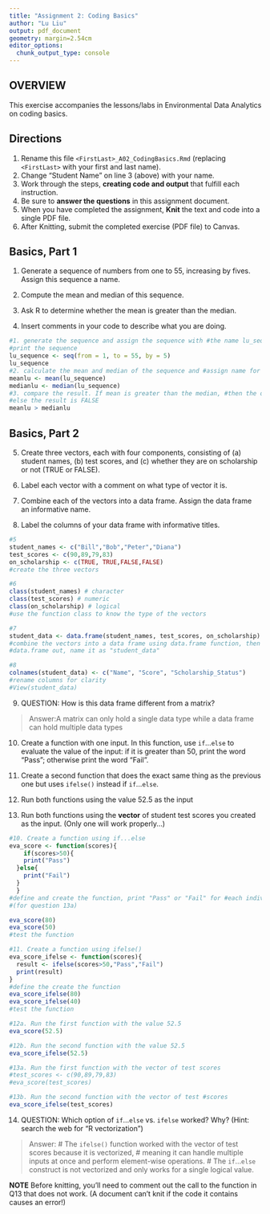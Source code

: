 ```yaml
---
title: "Assignment 2: Coding Basics"
author: "Lu Liu"
output: pdf_document
geometry: margin=2.54cm
editor_options: 
  chunk_output_type: console
---
```


## OVERVIEW

This exercise accompanies the lessons/labs in Environmental Data Analytics on coding basics.

## Directions

1.  Rename this file `<FirstLast>_A02_CodingBasics.Rmd` (replacing `<FirstLast>` with your first and last name).
2.  Change "Student Name" on line 3 (above) with your name.
3.  Work through the steps, **creating code and output** that fulfill each instruction.
4.  Be sure to **answer the questions** in this assignment document.
5.  When you have completed the assignment, **Knit** the text and code into a single PDF file.
6.  After Knitting, submit the completed exercise (PDF file) to Canvas.

## Basics, Part 1

1.  Generate a sequence of numbers from one to 55, increasing by fives. Assign this sequence a name.

2.  Compute the mean and median of this sequence.

3.  Ask R to determine whether the mean is greater than the median.

4.  Insert comments in your code to describe what you are doing.

```r
#1. generate the sequence and assign the sequence with #the name lu_sequence, 
#print the sequence
lu_sequence <- seq(from = 1, to = 55, by = 5)
lu_sequence
#2. calculate the mean and median of the sequence and #assign name for the result
meanlu <- mean(lu_sequence)
medianlu <- median(lu_sequence)
#3. compare the result. If mean is greater than the median, #then the output is TRUE, 
#else the result is FALSE
meanlu > medianlu
```

## Basics, Part 2

5.  Create three vectors, each with four components, consisting of (a) student names, (b) test scores, and (c) whether they are on scholarship or not (TRUE or FALSE).

6.  Label each vector with a comment on what type of vector it is.

7.  Combine each of the vectors into a data frame. Assign the data frame an informative name.

8.  Label the columns of your data frame with informative titles.

```r
#5
student_names <- c("Bill","Bob","Peter","Diana")
test_scores <- c(90,89,79,83)
on_scholarship <- c(TRUE, TRUE,FALSE,FALSE)
#create the three vectors

#6
class(student_names) # character
class(test_scores) # numeric
class(on_scholarship) # logical
#use the function class to know the type of the vectors

#7
student_data <- data.frame(student_names, test_scores, on_scholarship)
#combine the vectors into a data frame using data.frame function, then print the 
#data.frame out, name it as "student_data"

#8
colnames(student_data) <- c("Name", "Score", "Scholarship_Status")
#rename columns for clarity
#View(student_data)
```

9.  QUESTION: How is this data frame different from a matrix?

> Answer:A matrix can only hold a single data type while a data frame can hold multiple data types

10. Create a function with one input. In this function, use `if`...`else` to evaluate the value of the input: if it is greater than 50, print the word "Pass"; otherwise print the word "Fail". 

11. Create a second function that does the exact same thing as the previous one but uses `ifelse()` instead if `if`...`else `. 

12. Run both functions using the value 52.5 as the input

13. Run both functions using the **vector** of student test scores you created as the input. (Only one will work properly...)

```r
#10. Create a function using if...else
eva_score <- function(scores){
    if(scores>50){
    print("Pass")
  }else{
    print("Fail")
  }
  }
#define and create the function, print "Pass" or "Fail" for #each individual score 
#(for question 13a)

eva_score(80)
eva_score(50)
#test the function

#11. Create a function using ifelse()
eva_score_ifelse <- function(scores){
  result <- ifelse(scores>50,"Pass","Fail")
  print(result)
}
#define the create the function
eva_score_ifelse(80)
eva_score_ifelse(40)
#test the function

#12a. Run the first function with the value 52.5
eva_score(52.5)

#12b. Run the second function with the value 52.5
eva_score_ifelse(52.5)

#13a. Run the first function with the vector of test scores
#test_scores <- c(90,89,79,83)
#eva_score(test_scores)

#13b. Run the second function with the vector of test #scores
eva_score_ifelse(test_scores)
```

14. QUESTION: Which option of `if`...`else` vs. `ifelse` worked? Why? (Hint: search the web for "R vectorization")

> Answer:
# The `ifelse()` function worked with the vector of test scores because it is vectorized,
# meaning it can handle multiple inputs at once and perform element-wise operations.
# The `if`...`else` construct is not vectorized and only works for a single logical value.


**NOTE** Before knitting, you'll need to comment out the call to the function in Q13 that does not work. (A document can't knit if the code it contains causes an error!)